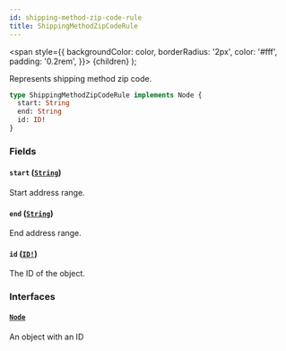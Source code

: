 ```yaml
---
id: shipping-method-zip-code-rule
title: ShippingMethodZipCodeRule
---
```


<span
style={{
      backgroundColor: color,
      borderRadius: '2px',
      color: '#fff',
      padding: '0.2rem',
    }}>
{children}
</span>
);

Represents shipping method zip code.

```graphql
type ShippingMethodZipCodeRule implements Node {
  start: String
  end: String
  id: ID!
}
```

### Fields

#### `start` ([`String`](/api-reference/scalars/string.mdx))

Start address range.

#### `end` ([`String`](/api-reference/scalars/string.mdx))

End address range.

#### `id` ([`ID!`](/api-reference/scalars/id.mdx))

The ID of the object.

### Interfaces

#### [`Node`](/api-reference/interfaces/node.mdx)

An object with an ID
